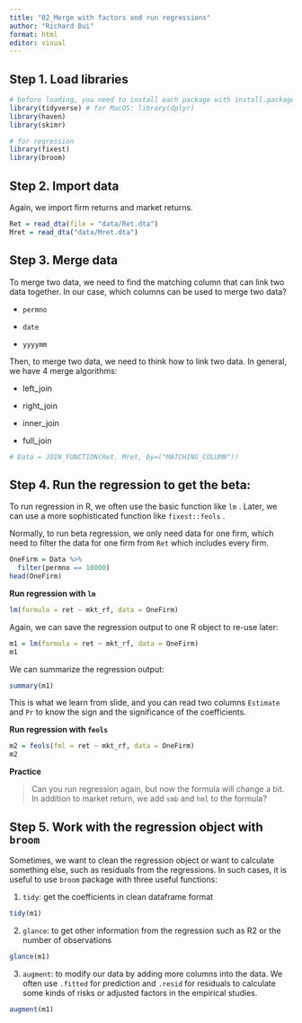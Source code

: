 ```yaml
---
title: "02_Merge with factors and run regressions"
author: "Richard Bui"
format: html
editor: visual
---
```


## Step 1. Load libraries

```r
# before loading, you need to install each package with install.packages("NAME_OF_PACKAGE")
library(tidyverse) # for MacOS: library(dplyr)
library(haven)
library(skimr)

# for regression
library(fixest)
library(broom)
```

## Step 2. Import data

Again, we import firm returns and market returns.

```r
Ret = read_dta(file = "data/Ret.dta")
Mret = read_dta("data/Mret.dta")
```

## Step 3. Merge data

To merge two data, we need to find the matching column that can link two data together. In our case, which columns can be used to merge two data?

-   `permno`

-   `date`

-   `yyyymm`

Then, to merge two data, we need to think how to link two data. In general, we have 4 merge algorithms:

-   left_join

-   right_join

-   inner_join

-   full_join

```r
# Data = JOIN_FUNCTION(Ret, Mret, by=("MATCHING_COLUMN"))
```

## Step 4. Run the regression to get the beta:

To run regression in R, we often use the basic function like `lm` . Later, we can use a more sophisticated function like `fixest::feols` .

Normally, to run beta regression, we only need data for one firm, which need to filter the data for one firm from `Ret` which includes every firm.

```r
OneFirm = Data %>% 
  filter(permno == 10000)
head(OneFirm)
```

**Run regression with `lm`**

```r
lm(formula = ret ~ mkt_rf, data = OneFirm)
```

Again, we can save the regression output to one R object to re-use later:

```r
m1 = lm(formula = ret ~ mkt_rf, data = OneFirm)
m1
```

We can summarize the regression output:

```r
summary(m1)
```

This is what we learn from slide, and you can read two columns `Estimate` and `Pr` to know the sign and the significance of the coefficients.

**Run regression with `feols`**

```r
m2 = feols(fml = ret ~ mkt_rf, data = OneFirm)
m2
```

**Practice**

> Can you run regression again, but now the formula will change a bit. In addition to market return, we add `smb` and `hml` to the formula?

## Step 5. Work with the regression object with `broom`

Sometimes, we want to clean the regression object or want to calculate something else, such as residuals from the regressions. In such cases, it is useful to use `broom` package with three useful functions:

1.  `tidy`: get the coefficients in clean dataframe format

```r
tidy(m1)
```

2.  `glance`: to get other information from the regression such as R2 or the number of observations

```r
glance(m1)
```

3.  `augment`: to modify our data by adding more columns into the data. We often use `.fitted` for prediction and `.resid` for residuals to calculate some kinds of risks or adjusted factors in the empirical studies.

```r
augment(m1)
```
